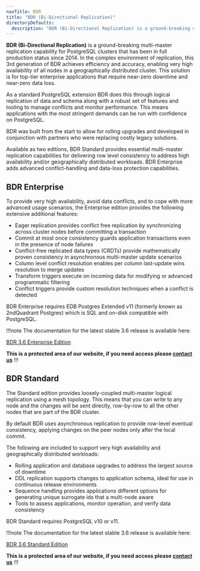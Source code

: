 ```yaml
---
navTitle: BDR
title: "BDR (Bi-Directional Replication)"
directoryDefaults:
  description: "BDR (Bi-Directional Replication) is a ground-breaking multi-master replication capability for PostgreSQL clusters that has been in full production status since 2014."
---
```


**BDR (Bi-Directional Replication)** is a ground-breaking multi-master replication capability for PostgreSQL clusters that has been in full production status since 2014. In the complex environment of replication, this 3rd generation of BDR achieves efficiency and accuracy, enabling very high availability of all nodes in a geographically distributed cluster. This solution is for top-tier enterprise applications that require near-zero downtime and near-zero data loss.

As a standard PostgreSQL extension BDR does this through logical replication of data and schema along with a robust set of features and tooling to manage conflicts and monitor performance. This means applications with the most stringent demands can be run with confidence on PostgreSQL.

BDR was built from the start to allow for rolling upgrades and developed in conjunction with partners who were replacing costly legacy solutions.

Available as two editions, BDR Standard provides essential multi-master replication capabilities for delivering row level consistency to address high availability and/or geographically distributed workloads. BDR Enterprise adds advanced conflict-handling and data-loss protection capabilities.

## BDR Enterprise

To provide very high availability, avoid data conflicts, and to cope with more advanced usage scenarios, the Enterprise edition provides the following extensive additional features:

* Eager replication provides conflict free replication by synchronizing across cluster nodes before committing a transaction
* Commit at most once consistency guards application transactions even in the presence of node failures
* Conflict-free replicated data types (CRDTs) provide mathematically proven consistency in asynchronous multi-master update scenarios
* Column level conflict resolution enables per column last-update wins resolution to merge updates
* Transform triggers execute on incoming data for modifying or advanced programmatic filtering
* Conflict triggers provide custom resolution techniques when a conflict is detected

BDR Enterprise requires EDB Postgres Extended v11 (formerly known as 2ndQuadrant Postgres) which is SQL and on-disk compatible with PostgreSQL.

!!!note
  The documentation for the latest stable 3.6 release is available here:

  [BDR 3.6 Enterprise Edition](https://documentation.2ndquadrant.com/bdr3-enterprise/release/latest-3.6/)

  **This is a protected area of our website, if you need access please [contact us](https://www.enterprisedb.com/contact)**
!!!

## BDR Standard

The Standard edition provides loosely-coupled multi-master logical replication using a mesh topology. This means that you can write to any node and the changes will be sent directly, row-by-row to all the other nodes that are part of the BDR cluster.

By default BDR uses asynchronous replication to provide row-level eventual consistency, applying changes on the peer nodes only after the local commit.

The following are included to support very high availability and geographically distributed workloads:

* Rolling application and database upgrades to address the largest source of downtime
* DDL replication supports changes to application schema, ideal for use in continuous release environments
* Sequence handling provides applications different options for generating unique surrogate ids that a multi-node aware
* Tools to assess applications, monitor operation, and verify data consistency

BDR Standard requires PostgreSQL v10 or v11.

!!!note
  The documentation for the latest stable 3.6 release is available here:

  [BDR 3.6 Standard Edition](https://documentation.2ndquadrant.com/bdr3/release/latest-3.6/)

   **This is a protected area of our website, if you need access please [contact us](https://www.enterprisedb.com/contact)**
!!!


